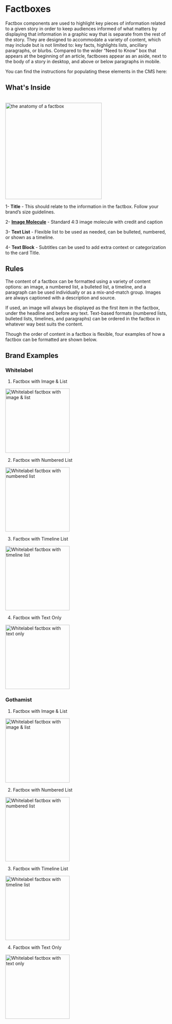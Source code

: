 
<Meta title="Components/Molecules/Factboxes" />

# Factboxes
Factbox components are used to highlight key pieces of information related to a given story in order to keep audiences informed of what matters by displaying that information in a graphic way that is separate from the rest of the story. They are designed to accommodate a variety of content, which may include but is not limited to: key facts, highlights lists, ancillary paragraphs, or blurbs. Compared to the wider “Need to Know” box that appears at the beginning of an article, factboxes appear as an aside, next to the body of a story in desktop, and above or below paragraphs in mobile.

You can find the instructions for populating these elements in the CMS here:


## What's Inside
<br/>

<img alt="the anatomy of a factbox" src="./images/Molecules-Factbox-anatomy.png" width="300"/>

1- **Title** - This should relate to the information in the factbox. Follow your brand’s size guidelines.

2- [**Image Molecule**](https://storybook.nypr.digital/latest/index.html?path=/docs/components-molecules-image-molecule--image-with-caption-credit-and-credit-link) - Standard 4:3 image molecule with credit and caption

3- **Text List** - Flexible list to be used as needed, can be bulleted, numbered, or shown as a timeline.

4- **Text Block** - Subtitles can be used to add extra context or categorization to the card Title.


## Rules
The content of a factbox can be formatted using a variety of content options: an image, a numbered list, a bulleted list, a timeline, and a paragraph can be used individually or as a mix-and-match group. Images are always captioned with a description and source.

If used, an image will always be displayed as the first item in the factbox, under the headline and before any text. Text-based formats (numbered lists, bulleted lists, timelines, and paragraphs) can be ordered in the factbox in whatever way best suits the content.

Though the order of content in a factbox is flexible, four examples of how a factbox can be formatted are shown below.

## Brand Examples
### Whitelabel
1. Factbox with Image & List
<img alt="Whitelabel factbox with image & list" src="./images/Molecules-Factboxes-ImgAndList-Whitelabel.png" width="200" />
<br/>

2. Factbox with Numbered List
<img alt="Whitelabel factbox with numbered list" src="./images/Molecules-Factboxes-List-Whitelabel.png" width="200" />
<br/>

3. Factbox with Timeline List
<img alt="Whitelabel factbox with timeline list" src="./images/Molecules-Factboxes-Timeline-Whitelabel.png" width="200" />
<br/>

4. Factbox with Text Only
<img alt="Whitelabel factbox with text only" src="./images/Molecules-Factboxes-Text-Whitelabel.png" width="200" />

### Gothamist
1. Factbox with Image & List
<img alt="Whitelabel factbox with image & list" src="./images/Molecules-Factboxes-ImgAndList-Gothamist.png" width="200" />
<br/>

2. Factbox with Numbered List
<img alt="Whitelabel factbox with numbered list" src="./images/Molecules-Factboxes-List-Gothamist.png" width="200" />
<br/>

3. Factbox with Timeline List
<img alt="Whitelabel factbox with timeline list" src="./images/Molecules-Factboxes-Timeline-Gothamist.png" width="200" />
<br/>

4. Factbox with Text Only
<img alt="Whitelabel factbox with text only" src="./images/Molecules-Factboxes-Text-Gothamist.png" width="200" />
